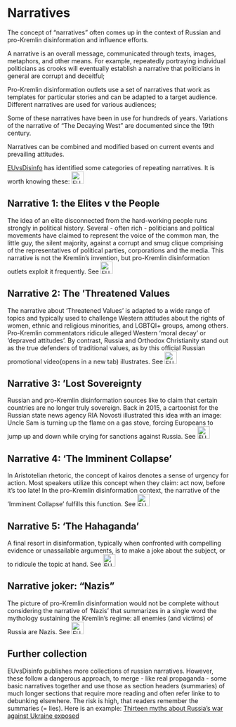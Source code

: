 # Narratives {.unnumbered #sec-intro-narratives}

The concept of “narratives” often comes up in the context of Russian and pro-Kremlin disinformation and influence efforts.

A narrative is an overall message, communicated through texts, images, metaphors, and other means. For example, repeatedly portraying individual politicians as crooks will eventually establish a narrative that politicians in general are corrupt and deceitful;

Pro-Kremlin disinformation outlets use a set of narratives that work as templates for particular stories and can be adapted to a target audience. Different narratives are used for various audiences;

Some of these narratives have been in use for hundreds of years. Variations of the narrative of “The Decaying West” are documented since the 19th century.

Narratives can be combined and modified based on current events and prevailing attitudes.

[EUvsDisinfo](https://euvsdisinfo.eu) has identified some categories of repeating narratives. It is worth knowing these: [![EUvsDisinfo: 5 Common Pro-Kremlin Disinformation Narratives](../all_common_img/EUvsDisinfo_400x240.jpg){height=2em}](https://euvsdisinfo.eu/5-common-pro-kremlin-disinformation-narratives/) 


## Narrative 1: the Elites v the People

The idea of an elite disconnected from the hard-working people runs strongly in political history. Several - often rich - politicians and political movements have claimed to represent the voice of the common man, the little guy, the silent majority, against a corrupt and smug clique comprising of the representatives of political parties, corporations and the media. This narrative is not the Kremlin’s invention, but pro-Kremlin disinformation outlets exploit it frequently. See [![EUvsDisinfo: Part 1: the Elites v the People](../all_common_img/EUvsDisinfo_400x240.jpg){height=2em}](https://euvsdisinfo.eu/key-narratives-in-pro-kremlin-disinformation-part-1-the-elites-v-the-people/)

## Narrative 2: The ‘Threatened Values

The narrative about ‘Threatened Values’ is adapted to a wide range of topics and typically used to challenge Western attitudes about the rights of women, ethnic and religious minorities, and LGBTQI+ groups, among others. Pro-Kremlin commentators ridicule alleged Western ‘moral decay’ or ‘depraved attitudes’. By contrast, Russia and Orthodox Christianity stand out as the true defenders of traditional values, as by this official Russian promotional video(opens in a new tab) illustrates. See [![EUvsDisinfo: Part 2: The ‘Threatened Values’](../all_common_img/EUvsDisinfo_400x240.jpg){height=2em}](https://euvsdisinfo.eu/key-narratives-in-pro-kremlin-disinformation-part-2-the-threatened-values/)

## Narrative 3: ‘Lost Sovereignty

Russian and pro-Kremlin disinformation sources like to claim that certain countries are no longer truly sovereign. Back in 2015, a cartoonist for the Russian state news agency RIA Novosti illustrated this idea with an image: Uncle Sam is turning up the flame on a gas stove, forcing Europeans to jump up and down while crying for sanctions against Russia. See [![EUvsDisinfo: Part 3: ‘Lost Sovereignty’](../all_common_img/EUvsDisinfo_400x240.jpg){height=2em}](https://euvsdisinfo.eu/key-narratives-in-pro-kremlin-disinformation-part-3-lost-sovereignty/)


## Narrative 4: ‘The Imminent Collapse’

In Aristotelian rhetoric, the concept of kairos denotes a sense of urgency for action. Most speakers utilize this concept when they claim: act now, before it’s too late! In the pro-Kremlin disinformation context, the narrative of the ‘Imminent Collapse’ fulfills this function. See [![EUvsDisinfo: Part 4: ‘The Imminent Collapse’](../all_common_img/EUvsDisinfo_400x240.jpg){height=2em}](https://euvsdisinfo.eu/key-narratives-in-pro-kremlin-disinformation-part-4-the-imminent-collapse/)


## Narrative 5: ‘The Hahaganda’

A final resort in disinformation, typically when confronted with compelling evidence or unassailable arguments, is to make a joke about the subject, or to ridicule the topic at hand. See [![EUvsDisinfo: Part 5: ‘The Hahaganda’](../all_common_img/EUvsDisinfo_400x240.jpg){height=2em}](https://euvsdisinfo.eu/key-narratives-in-pro-kremlin-disinformation-part-5-the-hahaganda/)


## Narrative joker: “Nazis”

The picture of pro-Kremlin disinformation would not be complete without considering the narrative of ‘Nazis’ that summarizes in a single word the mythology sustaining the Kremlin’s regime: all enemies (and victims) of Russia are Nazis. See [![EUvsDisinfo: Key Narratives in pro-Kremlin Disinformation: “Nazis”](../all_common_img/EUvsDisinfo_400x240.jpg){height=2em}](https://euvsdisinfo.eu/key-narratives-in-pro-kremlin-disinformation-nazis/)


## Further collection

EUvsDisinfo publishes more collections of russian narratives. However, these follow a dangerous approach, to merge - like real propaganda - some basic narratives together and use those as section headers (summaries) of much longer sections that require more reading and often refer linke to to debunking elsewhere. The risk is high, that readers remember the summaries (= lies). Here is an example: [Thirteen myths about Russia’s war against Ukraine exposed](https://euvsdisinfo.eu/thirteen-myths-about-russias-war-against-ukraine-exposed/)
